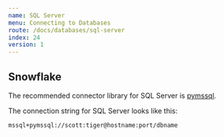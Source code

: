 ```yaml
---
name: SQL Server
menu: Connecting to Databases
route: /docs/databases/sql-server
index: 24
version: 1
---
```


Snowflake
-------------

The recommended connector library for SQL Server is [pymssql](https://github.com/pymssql/pymssql).

The connection string for SQL Server looks like this:

```
mssql+pymssql://scott:tiger@hostname:port/dbname
```